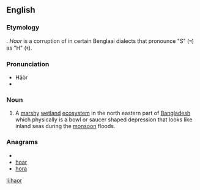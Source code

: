 ==English==
{{wikipedia}}

===Etymology===
{{etyl|bn}} {{term|হাওর|sc=Beng|tr=sagor||sea|lang=bn}}. ''Haor'' is a corruption of {{term|sagor|lang=bn}} in certain Benglaai dialects that pronounce "S" (স) as "H" (হ).

===Pronunciation===
* Hāòr
* {{IPA|hɑːɒɹ}}

===Noun===
{{en-noun}}

# A [[marshy]] [[wetland]] [[ecosystem]] in the north eastern part of [[Bangladesh]] which physically is a bowl or saucer shaped depression that looks like inland seas during the [[monsoon]] floods.

===Anagrams===
* {{alphagram|ahor}}
* [[hoar#English|hoar]]
* [[hora#English|hora]]

[[li:haor]]